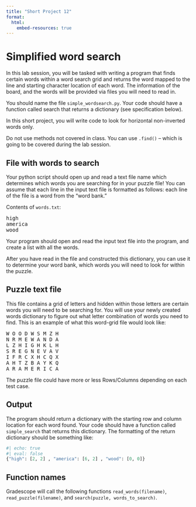 ```yaml
---
title: "Short Project 12"
format:
  html:
    embed-resources: true
---
```


# Simplified word search

In this lab session, you will be tasked with writing a program that finds certain words within a word search grid and returns the word mapped to the line and starting character location of each word. The information of the board, and the words will be provided via files you will need to read in.

You should name the file `simple_wordsearch.py`. Your code should have a function called search that returns a dictionary (see specification below).

In this short project, you will write code to look for horizontal non-inverted words only.

Do not use methods not covered in class. You can use `.find()` -- which is going to be covered during the lab session.

## File with words to search

Your python script should open up and read a text file name which determines which words you are searching for in your puzzle file! You can assume that each line in the input text file is formatted as follows: each line of the file is a word from the "word bank."

Contents of `words.txt`:

<pre>
high
america
wood
</pre>

Your program should open and read the input text file into the program, and create a list with all the words.

After you have read in the file and constructed this dictionary, you can use it to determine your word bank, which words you will need to look for within the puzzle.

## Puzzle text file

This file contains a grid of letters and hidden within those letters are certain words you will need to be searching for. You will use your newly created words dictionary to figure out what letter combination of words you need to find. This is an example of what this word-grid file would look like:

<pre>
W O O D W S M Z H 
N R M E W A N D A 
L Z H I G H K L H 
S R E G N E V A V 
I F R C X H C Q X 
A H T Z B A Y K Q 
A R A M E R I C A
</pre>

The puzzle file could have more or less Rows/Columns depending on each test case.

## Output

The program should return a dictionary with the starting row and column location for each word found. Your code should have a function called `simple_search` that returns this dictionary. The formatting of the return dictionary should be something like:

```python
#| echo: true
#| eval: false
{"high": [2, 2] , "america": [6, 2] , "wood": [0, 0]}
```

## Function names

Gradescope will call the following functions `read_words(filename)`, `read_puzzle(filename)`, and `search(puzzle, words_to_search)`.